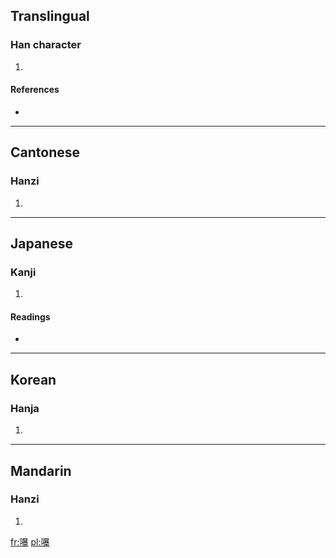 ==Translingual==

===Han character===
{{Han char|rn=30|rad=口|as=15|sn=18|four=6603<sub>2</sub>|canj=口日廿水 (RATE)}}

# {{defn|Han|sort=口15}}

====References====
* {{Han ref|kx=0212.370|dkj=04512|dj=0435.210|hdz=10699.170|uh=5697|ud=22167|bh=EFBC|bd=61372}}

----

==Cantonese==

===Hanzi===
{{yue-hanzi|jyut=|y=bok6}}

# {{defn|Cantonese|sort=口15}}

----

==Japanese==

===Kanji===
{{ja-kanji|grade=|rs=口15}}

# {{defn|Japanese|sort=口15}}

====Readings====
* {{ja-readings|on=[[はく]] (haku), [[ぼく]] (boku), [[ほう]] (hō), [[ひょう]] (hyō)|kun=}}

----

==Korean==

===Hanja===
{{ko-hanja|hangeul=박|rv=bak|mr=pak}}

# {{defn|Korean|sort=口15}}

----

==Mandarin==

===Hanzi===
{{cmn-hanzi|pin=[[bó]] ([[bo2]])|wg=po<sup>2</sup>}}

# {{defn|Mandarin|sort=口15}}

[[fr:嚗]]
[[pl:嚗]]